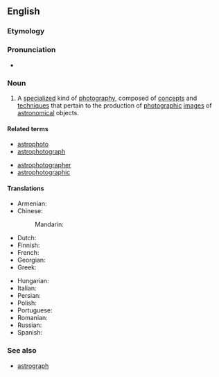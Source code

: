 ==English==
{{wikipedia}}

===Etymology===
{{prefix|en|astro|photography}}

===Pronunciation===
* {{rhymes|en|ɒɡɹəfi|s=6}}

===Noun===
{{en-noun|-}}

# {{lb|en|astronomy|photography}} A [[specialize]]d kind of [[photography]], composed of [[concept]]s and [[technique]]s that pertain to the production of [[photographic]] [[images]] of [[astronomical]] objects.

====Related terms====
{{rel-top|Terms related to ''astrophotography''}}
* [[astrophoto]]
* [[astrophotograph]]
{{rel-mid}}
* [[astrophotographer]]
* [[astrophotographic]]
{{rel-bottom}}

====Translations====
{{trans-top|celestial objects photography}}
* Armenian: {{t-needed|hy}}
* Chinese:
*: Mandarin: {{t|cmn|天文攝影|tr=tiānwén shèyǐng}}
* Dutch: {{t+|nl|astrofotografie|f}}
* Finnish: {{t|fi|tähtivalokuvaus}}
* French: {{t+|fr|astrophotographie}}
* Georgian: {{t-needed|ka}}
* Greek: {{t+|el|αστροφωτογραφία|f}}
{{trans-mid}}
* Hungarian: {{t-needed|hu}}
* Italian: {{t|it|astrofotografia|f}}
* Persian: {{t+|fa|عکاسی نجومی|tr=akkâsi-ye nojumi}}
* Polish: {{t+|pl|astrofotografia|f}}
* Portuguese: {{t|pt|astrofotografia|f}}
* Romanian: {{t|ro|astrofotografie|f}}
* Russian: {{t+|ru|а́строфотогра́фия|f}}
* Spanish: {{t|es|astrofotografía}}
{{trans-bottom}}

===See also===
* [[astrograph]]